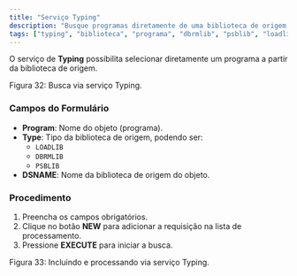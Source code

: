 ```yaml
---
title: "Serviço Typing"
description: "Busque programas diretamente de uma biblioteca de origem."
tags: ["typing", "biblioteca", "programa", "dbrmlib", "psblib", "loadlib"]
---
```


O serviço de **Typing** possibilita selecionar diretamente um programa a partir da biblioteca de origem.

<div className="my-6">
  <MdxImage
    src="/images/docs/test-container/components/servicos-buscadores/typing_busca.png"
    alt="Busca via serviço Typing."
    width={1200}
    height={700}
    className="rounded-lg border"
  />
  <p className="mt-2 text-sm text-muted-foreground">Figura 32: Busca via serviço Typing.</p>
</div>

### Campos do Formulário

- **Program**: Nome do objeto (programa).
- **Type**: Tipo da biblioteca de origem, podendo ser:
  - `LOADLIB`
  - `DBRMLIB`
  - `PSBLIB`
- **DSNAME**: Nome da biblioteca de origem do objeto.

### Procedimento

1. Preencha os campos obrigatórios.
2. Clique no botão **NEW** para adicionar a requisição na lista de processamento.
3. Pressione **EXECUTE** para iniciar a busca.

<div className="my-6">
  <MdxImage
    src="/images/docs/test-container/components/servicos-buscadores/typing_execute.png"
    alt="Incluindo e processando via serviço Typing."
    width={1200}
    height={700}
    className="rounded-lg border"
  />
  <p className="mt-2 text-sm text-muted-foreground">Figura 33: Incluindo e processando via serviço Typing.</p>
</div>

